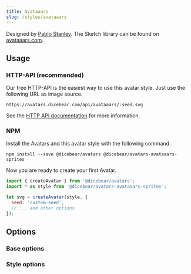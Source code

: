 ```yaml
---
title: Avataaars
slug: /styles/avataaars
---
```



<Examples style={style} />

Designed by [Pablo Stanley](https://www.pablostanley.com/). The Sketch library can be found on
[avataaars.com](https://avataaars.com/).

## Usage

### HTTP-API (recommended)

Our free HTTP-API is the easiest way to use this avatar style. Just use the following URL as image source.

    https://avatars.dicebear.com/api/avataaars/:seed.svg

See the [HTTP API documentation](/docs/http-api) for more information.

### NPM

Install the Avatars and this avatar style with the following command.

    npm install --save @dicebear/avatars @dicebear/avatars-avataaars-sprites

Now you are ready to create your first Avatar.

```js
import { createAvatar } from '@dicebear/avatars';
import * as style from '@dicebear/avatars-avataaars-sprites';

let svg = createAvatar(style, {
  seed: 'custom-seed',
  // ... and other options
});
```

## Options

### Base options

<Options schema={coreSchema} />

### Style options

<Options schema={style.schema} />
